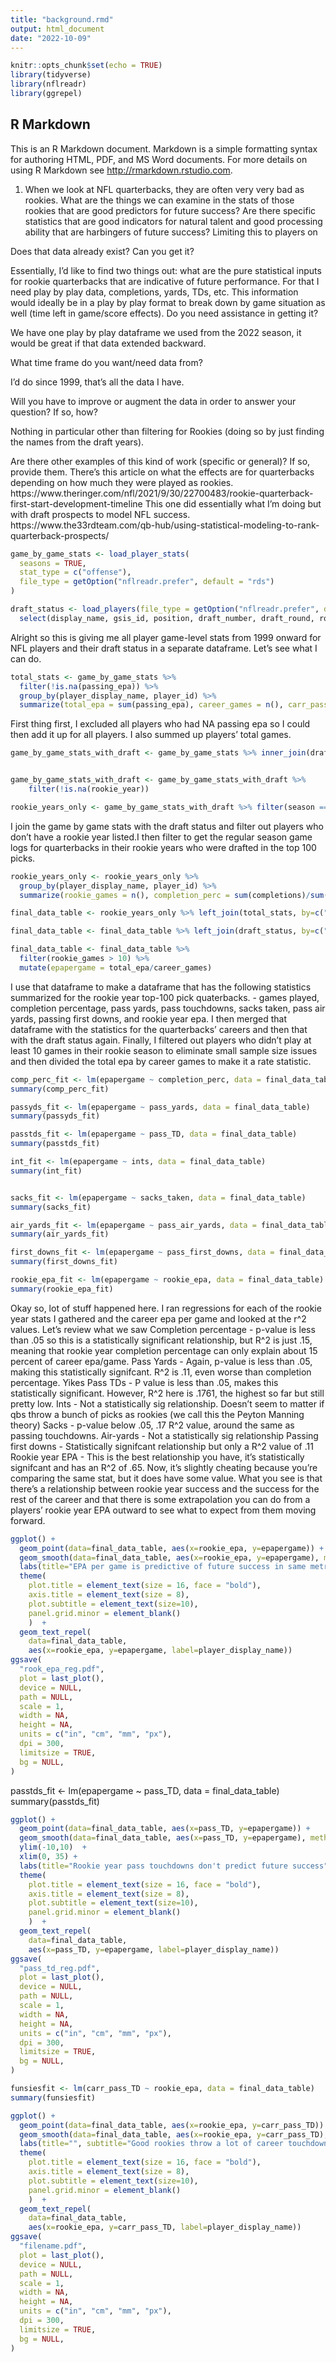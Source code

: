 ```yaml
---
title: "background.rmd"
output: html_document
date: "2022-10-09"
---
```


```r
knitr::opts_chunk$set(echo = TRUE)
library(tidyverse)
library(nflreadr)
library(ggrepel)
```

## R Markdown

This is an R Markdown document. Markdown is a simple formatting syntax for authoring HTML, PDF, and MS Word documents. For more details on using R Markdown see <http://rmarkdown.rstudio.com>.

1. When we look at NFL quarterbacks, they are often very very bad as rookies. What are the things we can examine in the stats of those rookies that are good predictors for future success? Are there specific statistics that are good indicators for natural talent and good processing ability that are harbingers of future success? Limiting this to players on 

Does that data already exist? Can you get it?

Essentially, I'd like to find two things out: what are the pure statistical inputs for rookie quarterbacks that are indicative of future performance. For that I need play by play data, completions, yards, TDs, etc. This information would ideally be in a play by play format to break down by game situation as well (time left in game/score effects).
Do you need assistance in getting it?

We have one play by play dataframe we used from the 2022 season, it would be great if that data extended backward. 

What time frame do you want/need data from?

I'd do since 1999, that's all the data I have.  

Will you have to improve or augment the data in order to answer your question? If so, how?

Nothing in particular other than filtering for Rookies (doing so by just finding the names from the draft years).

Are there other examples of this kind of work (specific or general)? If so, provide them.
There's this article on what the effects are for quarterbacks depending on how much they were played as rookies.
https://www.theringer.com/nfl/2021/9/30/22700483/rookie-quarterback-first-start-development-timeline
This one did essentially what I'm doing but with draft prospects to model NFL success. https://www.the33rdteam.com/qb-hub/using-statistical-modeling-to-rank-quarterback-prospects/

```r
game_by_game_stats <- load_player_stats(
  seasons = TRUE,
  stat_type = c("offense"),
  file_type = getOption("nflreadr.prefer", default = "rds")
)

draft_status <- load_players(file_type = getOption("nflreadr.prefer", default = "rds")) %>% 
  select(display_name, gsis_id, position, draft_number, draft_round, rookie_year)
```
Alright so this is giving me all player game-level stats from 1999 onward for NFL players and their draft status in a separate dataframe. Let's see what I can do.
```r
total_stats <- game_by_game_stats %>% 
  filter(!is.na(passing_epa)) %>% 
  group_by(player_display_name, player_id) %>% 
  summarize(total_epa = sum(passing_epa), career_games = n(), carr_pass_yards = sum(passing_yards), carr_pass_TD = sum(passing_tds))
```
First thing first, I excluded all players who had NA passing epa so I could then add it up for all players. I also summed up players' total games.
```r
game_by_game_stats_with_draft <- game_by_game_stats %>% inner_join(draft_status, by=c("player_id"="gsis_id")) 


game_by_game_stats_with_draft <- game_by_game_stats_with_draft %>% 
    filter(!is.na(rookie_year))

rookie_years_only <- game_by_game_stats_with_draft %>% filter(season == rookie_year, draft_number < 100, position.x == "QB", season_type == "REG")
```
I join the game by game stats with the draft status and filter out players who don't have a rookie year listed.I then filter to get the regular season game logs for quarterbacks in their rookie years who were drafted in the top 100 picks. 
```r
rookie_years_only <- rookie_years_only %>% 
  group_by(player_display_name, player_id) %>% 
  summarize(rookie_games = n(), completion_perc = sum(completions)/sum(attempts), pass_yards = sum(passing_yards), pass_TD = sum(passing_tds), ints = sum(interceptions), sacks_taken = sum(sacks), pass_air_yards = sum(passing_air_yards), pass_first_downs = sum(passing_first_downs), rookie_epa = sum(passing_epa))

final_data_table <- rookie_years_only %>% left_join(total_stats, by=c("player_id", "player_display_name")) 

final_data_table <- final_data_table %>% left_join(draft_status, by=c("player_id"="gsis_id")) 

final_data_table <- final_data_table %>% 
  filter(rookie_games > 10) %>% 
  mutate(epapergame = total_epa/career_games)
```
I use that dataframe to make a dataframe that has the following statistics summarized for the rookie year top-100 pick quaterbacks.
- games played, completion percentage, pass yards, pass touchdowns, sacks taken, pass air yards, passing first downs, and rookie year epa. 
I then merged that dataframe with the statistics for the quarterbacks' careers and then that with the draft status again. Finally, I filtered out players who didn't play at least 10 games in their rookie season to eliminate small sample size issues and then divided the total epa by career games to make it a rate statistic.
```r
comp_perc_fit <- lm(epapergame ~ completion_perc, data = final_data_table)
summary(comp_perc_fit)

passyds_fit <- lm(epapergame ~ pass_yards, data = final_data_table)
summary(passyds_fit)

passtds_fit <- lm(epapergame ~ pass_TD, data = final_data_table)
summary(passtds_fit)

int_fit <- lm(epapergame ~ ints, data = final_data_table)
summary(int_fit)


sacks_fit <- lm(epapergame ~ sacks_taken, data = final_data_table)
summary(sacks_fit)

air_yards_fit <- lm(epapergame ~ pass_air_yards, data = final_data_table)
summary(air_yards_fit)

first_downs_fit <- lm(epapergame ~ pass_first_downs, data = final_data_table)
summary(first_downs_fit)

rookie_epa_fit <- lm(epapergame ~ rookie_epa, data = final_data_table)
summary(rookie_epa_fit)
```
Okay so, lot of stuff happened here. I ran regressions for each of the rookie year stats I gathered and the career epa per game and looked at the r^2 values. Let's review what we saw
Completion percentage
- p-value is less than .05 so this is a statistically significant relationship, but R^2 is just .15, meaning that rookie year completion percentage can only explain about 15 percent of career epa/game.
Pass Yards
- Again, p-value is less than .05, making this statistically signifcant. R^2 is .11, even worse than completion percentage. Yikes
Pass TDs
- P value is less than .05, makes this statistically significant. However, R^2 here is .1761, the highest so far but still pretty low.
Ints
- Not a statistically sig relationship. Doesn't seem to matter if qbs throw a bunch of picks as rookies (we call this the Peyton Manning theory)
Sacks
- p-value below .05, .17 R^2 value, around the same as passing touchdowns.
Air-yards
- Not a statistically sig relationship
Passing first downs
- Statistically signifcant relationship but only a R^2 value of .11
Rookie year EPA
- This is the best relationship you have, it's statistically signifcant and has an R^2 of .65. Now, it's slightly cheating because you're comparing the same stat, but it does have some value. What you see is that there's a relationship between rookie year success and the success for the rest of the career and that there is some extrapolation you can do from a players' rookie year EPA outward to see what to expect from them moving forward. 
```r
ggplot() + 
  geom_point(data=final_data_table, aes(x=rookie_epa, y=epapergame)) +
  geom_smooth(data=final_data_table, aes(x=rookie_epa, y=epapergame), method="lm")   +
  labs(title="EPA per game is predictive of future success in same metric", subtitle="Performing well in rookie year expected points added bodes well for a quarterback's future.", caption="Source: NFLR Stats | By Varun Shankar")  + theme_minimal() +
  theme(
    plot.title = element_text(size = 16, face = "bold"),
    axis.title = element_text(size = 8), 
    plot.subtitle = element_text(size=10), 
    panel.grid.minor = element_blank()
    )  +
  geom_text_repel(
    data=final_data_table, 
    aes(x=rookie_epa, y=epapergame, label=player_display_name))  
ggsave(
  "rook_epa_reg.pdf",
  plot = last_plot(),
  device = NULL,
  path = NULL,
  scale = 1,
  width = NA,
  height = NA,
  units = c("in", "cm", "mm", "px"),
  dpi = 300,
  limitsize = TRUE,
  bg = NULL,
)
```
passtds_fit <- lm(epapergame ~ pass_TD, data = final_data_table)
summary(passtds_fit)
```r
ggplot() + 
  geom_point(data=final_data_table, aes(x=pass_TD, y=epapergame)) +
  geom_smooth(data=final_data_table, aes(x=pass_TD, y=epapergame), method="lm") + 
  ylim(-10,10)  +
  xlim(0, 35) +
  labs(title="Rookie year pass touchdowns don't predict future success", subtitle="How many passing touchdowns a QB throws as a rookie doesn't correlate well to his career EPA/game.", caption="Source: NFLR Stats | By Varun Shankar")  + theme_minimal() +
  theme(
    plot.title = element_text(size = 16, face = "bold"),
    axis.title = element_text(size = 8), 
    plot.subtitle = element_text(size=10), 
    panel.grid.minor = element_blank()
    )  +
  geom_text_repel(
    data=final_data_table, 
    aes(x=pass_TD, y=epapergame, label=player_display_name))  
ggsave(
  "pass_td_reg.pdf",
  plot = last_plot(),
  device = NULL,
  path = NULL,
  scale = 1,
  width = NA,
  height = NA,
  units = c("in", "cm", "mm", "px"),
  dpi = 300,
  limitsize = TRUE,
  bg = NULL,
)
```
```r
funsiesfit <- lm(carr_pass_TD ~ rookie_epa, data = final_data_table)
summary(funsiesfit)
```

```r
ggplot() + 
  geom_point(data=final_data_table, aes(x=rookie_epa, y=carr_pass_TD)) +
  geom_smooth(data=final_data_table, aes(x=rookie_epa, y=carr_pass_TD), method="lm") + 
  labs(title="", subtitle="Good rookies throw a lot of career touchdowns", caption="Source: NFLR Stats | By Varun Shankar")  + theme_minimal() +
  theme(
    plot.title = element_text(size = 16, face = "bold"),
    axis.title = element_text(size = 8), 
    plot.subtitle = element_text(size=10), 
    panel.grid.minor = element_blank()
    )  +
  geom_text_repel(
    data=final_data_table, 
    aes(x=rookie_epa, y=carr_pass_TD, label=player_display_name))  
ggsave(
  "filename.pdf",
  plot = last_plot(),
  device = NULL,
  path = NULL,
  scale = 1,
  width = NA,
  height = NA,
  units = c("in", "cm", "mm", "px"),
  dpi = 300,
  limitsize = TRUE,
  bg = NULL,
)
```

